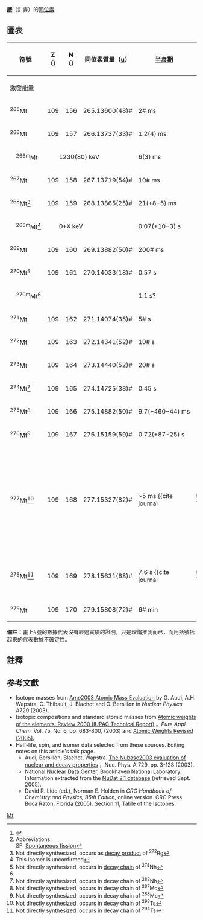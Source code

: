 {{全局僻字|𨭆|釒黑}}
{{全局僻字|䥑|釒麥}}
{{CJK-New-Char|28B46|4951}}
{{infobox element isotopes
|infobox_name=meitnerium
|symbol=Mt
|name=䥑
|isotopes=
{{infobox element isotopes/isotopes decays | mn=282 |sym=Mt
 | isotope_ref=<ref name=Hofmann2016>{{cite journal |last=Hofmann |first=S. |last2=Heinz |first2=S. |first3=R. |last3=Mann |first4=J. |last4=Maurer |first5=G. |last5=Münzenberg |first6=S. |last6=Antalic |first7=W. |last7=Barth |first8=H. G. |last8=Burkhard |first9=L. |last9=Dahl |first10=K. |last10=Eberhardt |first11=R. |last11=Grzywacz |first12=J. H. |last12=Hamilton |first13=R. A. |last13=Henderson |first14=J. M. |last14=Kenneally |first15=B. |last15=Kindler |first16=I. |last16=Kojouharov |first17=R. |last17=Lang |first18=B. |last18=Lommel |first19=K. |last19=Miernik |first20=D. |last20=Miller |first21=K. J. |last21=Moody |first22=K. |last22=Morita |first23=K. |last23=Nishio |first24=A. G. |last24=Popeko |first25=J. B. |last25=Roberto |first26=J. |last26=Runke |first27=K. P. |last27=Rykaczewski |first28=S. |last28=Saro |first29=C. |last29=Scheidenberger |first30=H. J. |last30=Schött |first31=D. A. |last31=Shaughnessy |first32=M. A. |last32=Stoyer |first33=P. |last33=Thörle-Popiesch |first34=K. |last34=Tinschert |first35=N. |last35=Trautmann |first36=J. |last36=Uusitalo |first37=A. V. |last37=Yeremin |date=2016 |title=Review of even element super-heavy nuclei and search for element 120 |journal=The European Physics Journal A |volume=2016 |issue=52 |doi=10.1140/epja/i2016-16180-4}}</ref> | na=[[synthetic_radioisotope|syn]] |hl=67 <sub>[[秒|秒]]</sub>? | dm={{衰變|α}} |de=8.77 |tsl1=bohrium-278|link1=𨨏-278 | lang1=en |pn=278 |ps=Bh}}
{{infobox element isotopes/isotopes decays | mn=278 | sym=Mt | na=[[synthetic_radioisotope|syn]] | hl=4 <sub>[[秒|秒]]</sub> | dm={{衰變|α}} | de=9.6 | tsl1=bohrium-274 | link1=𨨏-274 | lang1=en | pn=274 | ps=Bh}}
{{infobox element isotopes/isotopes decays | mn=276 | sym=Mt | na=syn | hl=0.6 <sub>[[秒|秒]]</sub> | dm={{衰變|α}} | de=9.71 | tsl1=bohrium-272 | link1=𨨏-272 | lang1=en | pn=272 | ps=Bh}}
{{infobox element isotopes/isotopes decays | mn=274 | sym=Mt | na=syn | hl=0.4 <sub>[[秒|秒]]</sub> | dm={{衰變|α}} | de=9.76 | tsl1=bohrium-270 | link1=𨨏-270 | lang1=en | pn=270 | ps=Bh}}

|isotopes table footnote=※同位素依半衰期長度排序
|standard atomic weight=
|conventional atomic weight=
|standard atomic weight ref={{CIAAW2016}}
}}
'''[[䥑|䥑]]'''（釒麥）的[[同位素|同位素]]

== 圖表 ==
{| class="wikitable" style="font-size:95%; white-space:nowrap"
! rowspan="2" | 符號
! Z（{{Subatomic particle|link=yes|Proton}}）
! N（{{Subatomic particle|link=yes|Neutron}}）
! 同位素質量（[[原子質量單位|u]]）
! rowspan="2" | [[半衰期|半衰期]]
! rowspan="2" | [[衰變方式|衰變<br>方式]]<ref>{{cite web |url=http://www.nucleonica.net/unc.aspx |title=Universal Nuclide Chart |publisher=nucleonica |registration=yes |accessdate=2012-08-06 |archive-date=2020-11-11 |archive-url=https://web.archive.org/web/20201111115710/https://nucleonica.com/index.aspx?ReturnUrl=%2FCustomError%2F404.htm%3Faspxerrorpath%3D%2Func.aspx |dead-url=no }}</ref><ref group="n">Abbreviations:<br>SF: [[Spontaneous_fission|Spontaneous fission]]</ref>
! rowspan="2" | [[衰变产物|衰變<br>產物]]
! rowspan="2" | [[原子核|原子核]]<br />[[自旋|自旋]]
|-
! colspan="3" | 激發能量
|-
| <sup>265</sup>Mt
| style="text-align:right" | 109
| style="text-align:right" | 156
| 265.13600(48)#
| 2# ms
|
|-
| <sup>266</sup>Mt
| style="text-align:right" | 109
| style="text-align:right" | 157
| 266.13737(33)#
| 1.2(4) ms
| {{衰變|α}}
| <sup>262</sup>Bh
|
|-
| style="text-indent:1em" | <sup>266m</sup>Mt
| colspan="3" style="text-indent:2em" | 1230(80) keV
| 6(3) ms
| 
|-
| <sup>267</sup>Mt
| style="text-align:right" | 109
| style="text-align:right" | 158
| 267.13719(54)#
| 10# ms
|
|-
| <sup>268</sup>Mt<ref group="n">Not directly synthesized, occurs as [[decay_product|decay product]] of <sup>272</sup>Rg</ref>
| style="text-align:right" | 109
| style="text-align:right" | 159
| 268.13865(25)#
| 21(+8−5) ms
| {{衰變|α}}
| <sup>264</sup>Bh
| 5+#,6+#
|-
| style="text-indent:1em" | <sup>268m</sup>Mt<ref group="n" name="ui">This isomer is unconfirmed</ref>
| colspan="3" style="text-indent:2em" | 0+X keV
| 0.07(+10−3) s
| {{衰變|α}}
| <sup>264</sup>Bh
|
|-
| <sup>269</sup>Mt
| style="text-align:right" | 109
| style="text-align:right" | 160
| 269.13882(50)#
| 200# ms
|
|-
| <sup>270</sup>Mt<ref group="n">Not directly synthesized, occurs in [[decay_chain|decay chain]] of <sup>278</sup>Nh</ref>
| style="text-align:right" | 109
| style="text-align:right" | 161
| 270.14033(18)#
| 0.57 s
| {{衰變|α}}
| <sup>266</sup>Bh
|
|-
| style="text-indent:1em" | <sup>270m</sup>Mt<ref group="n" name="ui" />
| colspan="3" style="text-indent:2em" |
| 1.1 s?
| {{衰變|α}}
| <sup>266</sup>Bh
|
|-
| <sup>271</sup>Mt
| style="text-align:right" | 109
| style="text-align:right" | 162
| 271.14074(35)#
| 5# s
|
|-
| <sup>272</sup>Mt
| style="text-align:right" | 109
| style="text-align:right" | 163
| 272.14341(52)#
| 10# s {{Citation needed|reason=source did not explain the prediction|date=April 2011}}
|
|-
| <sup>273</sup>Mt
| style="text-align:right" | 109
| style="text-align:right" | 164
| 273.14440(52)#
| 20# s {{Citation needed|reason=source did not explain the prediction|date=April 2011}}
|
|-
| <sup>274</sup>Mt<ref group="n">Not directly synthesized, occurs in decay chain of <sup>282</sup>Nh</ref>
| style="text-align:right" | 109
| style="text-align:right" | 165
| 274.14725(38)#
| 0.45 s
| {{衰變|α}}
| <sup>270</sup>Bh
|
|-
| <sup>275</sup>Mt<ref group="n">Not directly synthesized, occurs in decay chain of <sup>287</sup>Mc</ref>
| style="text-align:right" | 109
| style="text-align:right" | 166
| 275.14882(50)#
| 9.7(+460−44) ms
| {{衰變|α}}
| <sup>271</sup>Bh
|
|-
| <sup>276</sup>Mt<ref group="n">Not directly synthesized, occurs in decay chain of <sup>288</sup>Mc</ref>
| style="text-align:right" | 109
| style="text-align:right" | 167
| 276.15159(59)#
| 0.72(+87-25) s
| {{衰變|α}}
| <sup>272</sup>Bh
|
|-
| <sup>277</sup>Mt<ref group="n">Not directly synthesized, occurs in decay chain of <sup>293</sup>Ts</ref>
| style="text-align:right" | 109
| style="text-align:right" | 168
| 277.15327(82)#
| ~5 ms<ref>
{{cite journal
 |last1=Oganessian |first1=Yu. Ts.
 |year=2013
 |title=Experimental studies of the <sup>249</sup>Bk + <sup>48</sup>Ca reaction including decay properties and excitation function for isotopes of element 117, and discovery of the new isotope <sup>277</sup>Mt
 |journal=[[Physical_Review_C|Physical Review C]]
 |volume=87 |issue=5 |pages=054621
 |bibcode=2013PhRvC..87e4621O
 |doi=10.1103/PhysRevC.87.054621
|display-authors=etal}}</ref><ref>{{cite journal |title=New results from DGFRS experiments performed using <sup>48</sup>Ca beams on <sup>243</sup>Am, <sup>249</sup>Bk and <sup>249</sup>Cf targets |author=Krzysztof  P. Rykaczewski |date=April 2012 |publisher=U.S. Department of Energy |url=https://www-win.gsi.de/tasca12/program/contributions/TASCA12_Rykaczewski.pdf |journal= |access-date=2015-11-07 |archive-url=https://web.archive.org/web/20160307162126/https://www-win.gsi.de/tasca12/program/contributions/TASCA12_Rykaczewski.pdf |archive-date=2016-03-07 |dead-url=yes }}</ref>
| [[spontaneous_fission|SF]]
| (various)
| 
|-
| <sup>278</sup>Mt<ref group="n">Not directly synthesized, occurs in decay chain of <sup>294</sup>Ts</ref>
| style="text-align:right" | 109
| style="text-align:right" | 169
| 278.15631(68)#
| 7.6 s<ref>
{{cite journal
 |last1=Oganessian |first1=Yu. Ts.
 |year=2010
 |title=Synthesis of a New Element with Atomic Number ''Z'' = 117
 |journal=[[Physical_Review_Letters|Physical Review Letters]]
 |volume=104 |issue=14 |pages=142502
 |doi=10.1103/PhysRevLett.104.142502
 |pmid=20481935
 |bibcode=2010PhRvL.104n2502O
|display-authors=etal}}</ref>
| {{衰變|α}}
| <sup>274</sup>Bh
|
|-
| <sup>279</sup>Mt
| style="text-align:right" | 109
| style="text-align:right" | 170
| 279.15808(72)#
| 6# min
|
|}

'''備註：'''畫上#號的數據代表沒有經過實驗的證明，只是理論推測而已，而用括號括起來的代表數據不確定性。

{{Isotope box | 這一個= 䥑的同位素 | 前一個= 𨭆的同位素 |下一個= 鐽的同位素 }}

== 註釋 ==
<references group="n"/>
== 参考文獻 ==
{{Reflist}}
* Isotope masses from [https://web.archive.org/web/20080923134436/http://www.nndc.bnl.gov/amdc/index.html Ame2003 Atomic Mass Evaluation] by G. Audi, A.H. Wapstra, C. Thibault, J. Blachot and O. Bersillon in ''Nuclear Physics'' A729 (2003).
* Isotopic compositions and standard atomic masses from [http://www.iupac.org/publications/pac/2003/7506/7506x0683.html Atomic weights of the elements. Review 2000 (IUPAC Technical Report)] {{Wayback|url=http://www.iupac.org/publications/pac/2003/7506/7506x0683.html |date=20110324090740 }}。''Pure Appl. Chem.'' Vol. 75, No. 6, pp. 683-800, (2003) and [https://web.archive.org/web/20051229220327/http://www.iupac.org/news/archives/2005/atomic-weights_revised05.html Atomic Weights Revised (2005)]。
* Half-life, spin, and isomer data selected from these sources. Editing notes on this article's talk page.
** Audi, Bersillon, Blachot, Wapstra. [http://amdc.in2p3.fr/web/nubase_en.html The Nubase2003 evaluation of nuclear and decay properties] {{Wayback|url=http://amdc.in2p3.fr/web/nubase_en.html |date=20110716114059 }}，Nuc. Phys. A 729, pp. 3-128 (2003).
** National Nuclear Data Center, Brookhaven National Laboratory. Information extracted from the [http://www.nndc.bnl.gov/nudat2/ NuDat 2.1 database] {{WebCite|url=https://www.webcitation.org/67ZRj3R8R?url=http://www.nndc.bnl.gov/nudat2/ |date=20120511030225 |dateformat=iso }} (retrieved Sept. 2005).
** David R. Lide (ed.), Norman E. Holden in ''CRC Handbook of Chemistry and Physics, 85th Edition'', online version. CRC Press. Boca Raton, Florida (2005). Section 11, Table of the Isotopes.

{{Isotope nav}}

[[Category:各元素同位素列表|Mt]]